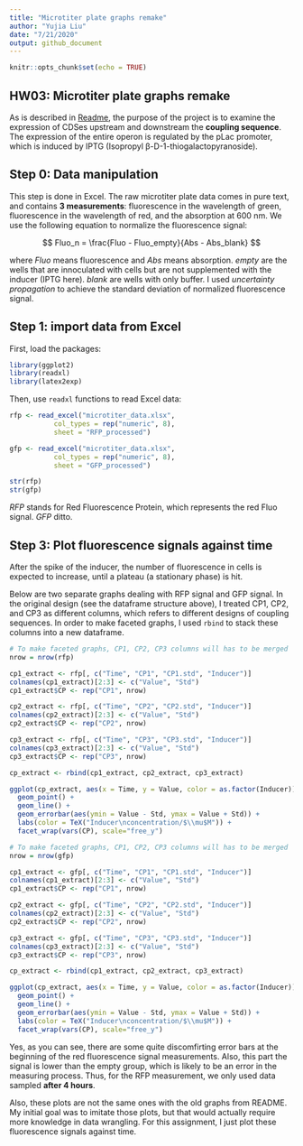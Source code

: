 ```yaml
---
title: "Microtiter plate graphs remake"
author: "Yujia Liu"
date: "7/21/2020"
output: github_document
---
```


```r
knitr::opts_chunk$set(echo = TRUE)
```

## HW03: Microtiter plate graphs remake

As is described in [Readme](README.md), the purpose of the project is to examine the expression of CDSes upstream and downstream the **coupling sequence**. The expression of the entire operon is regulated by the pLac promoter, which is induced by IPTG (Isopropyl β-D-1-thiogalactopyranoside).

## Step 0: Data manipulation

This step is done in Excel. The raw microtiter plate data comes in pure text, and contains **3 measurements**: fluorescence in the wavelength of green, fluorescence in the wavelength of red, and the absorption at 600 nm. We use the following equation to normalize the fluorescence signal:

$$
Fluo_n = \frac{Fluo - Fluo_empty}{Abs - Abs_blank}
$$

where *Fluo* means fluorescence and *Abs* means absorption. *empty* are the wells that are innoculated with cells but are not supplemented with the inducer (IPTG here). *blank* are wells with only buffer. I used *uncertainty propagation* to achieve the standard deviation of normalized fluorescence signal.

## Step 1: import data from Excel

First, load the packages:

```r
library(ggplot2)
library(readxl)
library(latex2exp)

```

Then, use `readxl` functions to read Excel data:

```r
rfp <- read_excel("microtiter_data.xlsx",
           col_types = rep("numeric", 8),
           sheet = "RFP_processed")

gfp <- read_excel("microtiter_data.xlsx",
           col_types = rep("numeric", 8),
           sheet = "GFP_processed")

str(rfp)
str(gfp)


```

*RFP* stands for Red Fluorescence Protein, which represents the red Fluo signal. *GFP* ditto.

## Step 3: Plot fluorescence signals against time

After the spike of the inducer, the number of fluorescence in cells is expected to increase, until a plateau (a stationary phase) is hit.

Below are two separate graphs dealing with RFP signal and GFP signal. In the original design (see the dataframe structure above), I treated CP1, CP2, and CP3 as different columns, which refers to different designs of coupling sequences. In order to make faceted graphs, I used `rbind` to stack these columns into a new dataframe.

```r
# To make faceted graphs, CP1, CP2, CP3 columns will has to be merged
nrow = nrow(rfp)

cp1_extract <- rfp[, c("Time", "CP1", "CP1.std", "Inducer")]
colnames(cp1_extract)[2:3] <- c("Value", "Std")
cp1_extract$CP <- rep("CP1", nrow)

cp2_extract <- rfp[, c("Time", "CP2", "CP2.std", "Inducer")]
colnames(cp2_extract)[2:3] <- c("Value", "Std")
cp2_extract$CP <- rep("CP2", nrow)

cp3_extract <- rfp[, c("Time", "CP3", "CP3.std", "Inducer")]
colnames(cp3_extract)[2:3] <- c("Value", "Std")
cp3_extract$CP <- rep("CP3", nrow)

cp_extract <- rbind(cp1_extract, cp2_extract, cp3_extract)

ggplot(cp_extract, aes(x = Time, y = Value, color = as.factor(Inducer))) +
  geom_point() +
  geom_line() +
  geom_errorbar(aes(ymin = Value - Std, ymax = Value + Std)) +
  labs(color = TeX("Inducer\nconcentration/$\\mu$M")) +
  facet_wrap(vars(CP), scale="free_y")

```

```r
# To make faceted graphs, CP1, CP2, CP3 columns will has to be merged
nrow = nrow(gfp)

cp1_extract <- gfp[, c("Time", "CP1", "CP1.std", "Inducer")]
colnames(cp1_extract)[2:3] <- c("Value", "Std")
cp1_extract$CP <- rep("CP1", nrow)

cp2_extract <- gfp[, c("Time", "CP2", "CP2.std", "Inducer")]
colnames(cp2_extract)[2:3] <- c("Value", "Std")
cp2_extract$CP <- rep("CP2", nrow)

cp3_extract <- gfp[, c("Time", "CP3", "CP3.std", "Inducer")]
colnames(cp3_extract)[2:3] <- c("Value", "Std")
cp3_extract$CP <- rep("CP3", nrow)

cp_extract <- rbind(cp1_extract, cp2_extract, cp3_extract)

ggplot(cp_extract, aes(x = Time, y = Value, color = as.factor(Inducer))) +
  geom_point() +
  geom_line() +
  geom_errorbar(aes(ymin = Value - Std, ymax = Value + Std)) +
  labs(color = TeX("Inducer\nconcentration/$\\mu$M")) +
  facet_wrap(vars(CP), scale="free_y")

```

Yes, as you can see, there are some quite discomfirting error bars at the beginning of the red fluorescence signal measurements. Also, this part the signal is lower than the empty group, which is likely to be an error in the measuring process. Thus, for the RFP measurement, we only used data sampled **after 4 hours**.

Also, these plots are not the same ones with the old graphs from README. My initial goal was to imitate those plots, but that would actually require more knowledge in data wrangling. For this assignment, I just plot these fluorescence signals against time.

